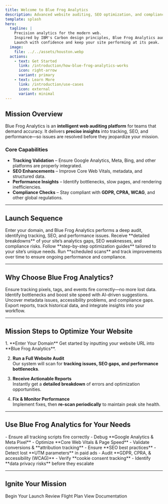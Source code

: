 ```yaml
---
title: Welcome to Blue Frog Analytics
description: Advanced website auditing, SEO optimization, and compliance monitoring in one powerful tool.
template: splash
hero:
  tagline: |
    Precision analytics for the modern web.
    Inspired by IBM's Carbon design principles, Blue Frog Analytics audits and optimizes every metric.
    Launch with confidence and keep your site performing at its peak.
  image:
    file: ../../assets/houston.webp
  actions:
    - text: Get Started
      link: /introduction/how-blue-frog-analytics-works
      icon: right-arrow
      variant: primary
    - text: Learn More
      link: /introduction/use-cases
      icon: external
      variant: minimal
---
```



## Mission Overview

Blue Frog Analytics is an **intelligent web auditing platform** for teams that demand accuracy.
It delivers **precise insights** into tracking, SEO, and performance—so issues are resolved before they jeopardize your mission.

### Core Capabilities
- **Tracking Validation** – Ensure Google Analytics, Meta, Bing, and other platforms are properly integrated.
- **SEO Enhancements** – Improve Core Web Vitals, metadata, and structured data.
- **Performance Insights** – Identify bottlenecks, slow pages, and rendering inefficiencies.
- **Compliance Checks** – Stay compliant with **GDPR, CPRA, WCAG**, and other global regulations.

---

## Launch Sequence

<CardGrid stagger>
  <Card title=" Scan Your Website" icon="search">
    Enter your domain, and Blue Frog Analytics performs a deep audit, identifying tracking, SEO, and performance issues.
  </Card>
  <Card title=" Get Actionable Reports" icon="chart-line">
    Receive **detailed breakdowns** of your site’s analytics gaps, SEO weaknesses, and compliance risks.
  </Card>
  <Card title=" Implement Fixes" icon="tools">
    Follow **step-by-step optimization guides** tailored to your site’s unique needs.
  </Card>
  <Card title=" Monitor & Improve" icon="repeat">
    Run **scheduled scans** and track improvements over time to ensure ongoing performance and compliance.
  </Card>
</CardGrid>

---

##  Why Choose Blue Frog Analytics?

<CardGrid>
  <Card title=" Data Accuracy & Validation" icon="check-circle">
    Ensure tracking pixels, tags, and events fire correctly—no more lost data.
  </Card>
  <Card title=" Performance Optimization" icon="speedometer">
    Identify bottlenecks and boost site speed with AI-driven suggestions.
  </Card>
  <Card title=" SEO & Compliance Insights" icon="shield-check">
    Uncover metadata issues, accessibility problems, and compliance gaps.
  </Card>
  <Card title="Custom Reporting & Integrations" icon="layers">
    Export reports, track historical data, and integrate insights into your workflow.
  </Card>
</CardGrid>

---

## **Mission Steps to Optimize Your Website**

<Steps>
1. **Enter Your Domain**  
   Get started by inputting your website URL into **Blue Frog Analytics**.

2. **Run a Full Website Audit**  
   Our system will scan for **tracking issues, SEO gaps, and performance bottlenecks**.

3. **Receive Actionable Reports**  
   Instantly get a **detailed breakdown** of errors and optimization opportunities.

4. **Fix & Monitor Performance**  
   Implement fixes, then **re-scan periodically** to maintain peak site health.
</Steps>

---

##  **Use Blue Frog Analytics for Your Needs**

<Tabs>
  <TabItem label="Developers" icon="code">
    - Ensure all tracking scripts fire correctly  
    - Debug **Google Analytics & Meta Pixel**  
    - Optimize **Core Web Vitals & Page Speed**
  </TabItem>
  
  <TabItem label="Marketers" icon="chart-line">
    - Validate conversions & **attribution tracking**  
    - Ensure **SEO best practices**  
    - Detect lost **UTM parameters** in paid ads
  </TabItem>
  
  <TabItem label="Compliance Teams" icon="shield-check">
    - Audit **GDPR, CPRA, & accessibility (WCAG)**  
    - Verify **cookie consent tracking**  
    - Identify **data privacy risks** before they escalate
  </TabItem>
</Tabs>

---

## Ignite Your Mission

<LinkButton href="/introduction/how-blue-frog-analytics-works" variant="primary" icon="right-arrow">
  Begin Your Launch
</LinkButton>

<LinkButton href="/introduction/how-blue-frog-analytics-works" variant="secondary" icon="open-book">
  Review Flight Plan
</LinkButton>

<LinkButton href="/introduction/how-blue-frog-analytics-works" variant="minimal" icon="external">
  View Documentation
</LinkButton>
